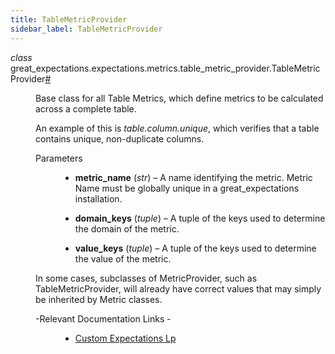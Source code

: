 ```yaml
---
title: TableMetricProvider
sidebar_label: TableMetricProvider
---
```



<section class="sphinx-api-doc" id="tablemetricprovider">

<dl class="py class">
<dt class="sig sig-object py" id="great_expectations.expectations.metrics.table_metric_provider.TableMetricProvider">
<em class="property"><span class="pre">class</span><span class="w"> </span></em><span class="sig-prename descclassname"><span class="pre">great_expectations.expectations.metrics.table_metric_provider.</span></span><span class="sig-name descname"><span class="pre">TableMetricProvider</span></span><a class="headerlink" href="#great_expectations.expectations.metrics.table_metric_provider.TableMetricProvider" title="Permalink to this definition">#</a></dt>
<dd><p>Base class for all Table Metrics, which define metrics to be calculated across a complete table.</p>
<p>An example of this is <cite>table.column.unique</cite>,
which verifies that a table contains unique, non-duplicate columns.</p>
<dl class="field-list simple">
<dt class="field-odd">Parameters</dt>
<dd class="field-odd"><ul class="simple">
<li><p><strong>metric_name</strong> (<em>str</em>) – A name identifying the metric. Metric Name must be globally unique in
a great_expectations installation.</p></li>
<li><p><strong>domain_keys</strong> (<em>tuple</em>) – A tuple of the keys used to determine the domain of the metric.</p></li>
<li><p><strong>value_keys</strong> (<em>tuple</em>) – A tuple of the keys used to determine the value of the metric.</p></li>
</ul>
</dd>
</dl>
<p>In some cases, subclasses of MetricProvider, such as TableMetricProvider, will already
have correct values that may simply be inherited by Metric classes.</p>
<dl class="simple">
<dt>-Relevant Documentation Links
-</dt><dd><ul class="simple">
<li><p><a class="reference external" href="https://docs.greatexpectations.io/docs/guides/expectations/custom_expectations_lp">Custom Expectations Lp</a></p></li>
</ul>
</dd>
</dl>
</dd></dl>
</section>
